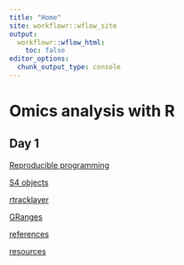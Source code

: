 ```yaml
---
title: "Home"
site: workflowr::wflow_site
output:
  workflowr::wflow_html:
    toc: false
editor_options:
  chunk_output_type: console
---
```



# Omics analysis with R

## Day 1

[Reproducible programming](GRanges.html)

[S4 objects](S4_objects.html)

[rtracklayer](rtracklayer.html)

[GRanges](GRanges.html)

[references](references.html)

[resources](resources.html)






